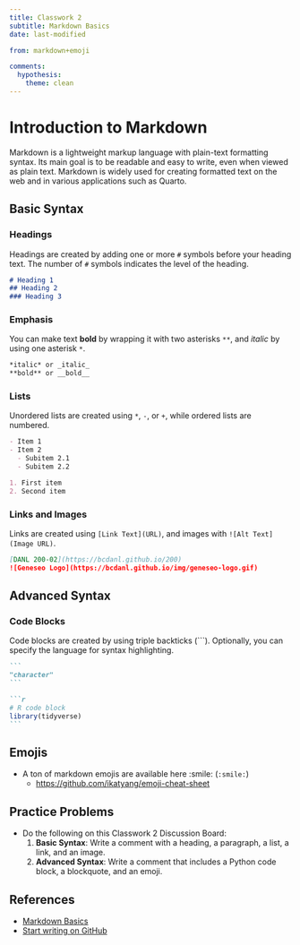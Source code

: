 ```yaml
---
title: Classwork 2
subtitle: Markdown Basics
date: last-modified

from: markdown+emoji

comments:
  hypothesis: 
    theme: clean
---
```




# Introduction to Markdown

Markdown is a lightweight markup language with plain-text formatting syntax. Its main goal is to be readable and easy to write, even when viewed as plain text. Markdown is widely used for creating formatted text on the web and in various applications such as Quarto.

## Basic Syntax

### Headings
Headings are created by adding one or more `#` symbols before your heading text. The number of `#` symbols indicates the level of the heading.

```markdown
# Heading 1
## Heading 2
### Heading 3
```

### Emphasis
You can make text **bold** by wrapping it with two asterisks `**`, and *italic* by using one asterisk `*`.

```markdown
*italic* or _italic_
**bold** or __bold__
```

### Lists
Unordered lists are created using `*`, `-`, or `+`, while ordered lists are numbered.

```markdown
- Item 1
- Item 2
  - Subitem 2.1
  - Subitem 2.2
```

```markdown
1. First item
2. Second item
```

### Links and Images
Links are created using `[Link Text](URL)`, and images with `![Alt Text](Image URL)`.

```markdown
[DANL 200-02](https://bcdanl.github.io/200)
![Geneseo Logo](https://bcdanl.github.io/img/geneseo-logo.gif)
```

## Advanced Syntax

### Code Blocks
Code blocks are created by using triple backticks (```). Optionally, you can specify the language for syntax highlighting.

````markdown
```
"character"
```
````


````markdown
```r
# R code block
library(tidyverse)
```
````

## Emojis

- A ton of markdown emojis are available here :smile: (`:smile:`)
  - [https://github.com/ikatyang/emoji-cheat-sheet](https://github.com/ikatyang/emoji-cheat-sheet)



## Practice Problems
- Do the following on this Classwork 2 Discussion Board:
  1. **Basic Syntax**: Write a comment with a heading, a paragraph, a list, a link, and an image.
  2. **Advanced Syntax**: Write a comment that includes a Python code block, a blockquote, and an emoji.


## References
- [Markdown Basics](https://quarto.org/docs/authoring/markdown-basics.html)
- [Start writing on GitHub](https://docs.github.com/en/get-started/writing-on-github/getting-started-with-writing-and-formatting-on-github/basic-writing-and-formatting-syntax)
